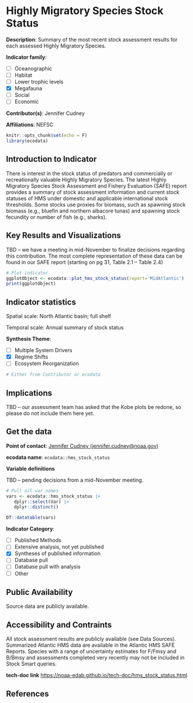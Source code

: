 # Highly Migratory Species Stock Status

**Description**: Summary of the most recent stock assessment results for each assessed Highly Migratory Species.

**Indicator family**: 

- [ ] Oceanographic
- [ ] Habitat
- [ ] Lower trophic levels
- [X] Megafauna
- [ ] Social
- [ ] Economic

**Contributor(s)**: Jennifer Cudney

**Affiliations**: NEFSC

```r
knitr::opts_chunk$set(echo = F)
library(ecodata)
```
## Introduction to Indicator
There is interest in the stock status of predators and commercially or recreationally valuable Highly Migratory Species. The latest Highly Migratory Species Stock Assessment and Fishery Evaluation (SAFE) report provides a summary of stock assessment information and current stock statuses of HMS under domestic and applicable international stock thresholds. Some stocks use proxies for biomass, such as spawning stock biomass (e.g., bluefin and northern albacore tunas) and spawning stock fecundity or number of fish (e.g., sharks).

## Key Results and Visualizations
TBD – we have a meeting in mid-November to finalize decisions regarding this contribution. The most complete representation of these data can be found in our SAFE report (starting on pg 31, Table 2.1 – Table 2.4)

```r
# Plot indicator
ggplotObject <- ecodata::plot_hms_stock_status(report='MidAtlantic')
print(ggplotObject)
```


## Indicator statistics 
Spatial scale: North Atlantic basin; full shelf

Temporal scale: Annual summary of stock status

**Synthesis Theme**:

- [ ] Multiple System Drivers
- [X] Regime Shifts
- [ ] Ecosystem Reorganization

```r
# Either from Contributor or ecodata
```

## Implications
TBD – our assessment team has asked that the Kobe plots be redone, so please do not include them here yet.

## Get the data

**Point of contact**: [Jennifer Cudney (jennifer.cudney@noaa.gov)](mailto:Jennifer Cudney (jennifer.cudney@noaa.gov)){.email}

**ecodata name**: `ecodata::hms_stock_status`

**Variable definitions**

TBD – pending decisions from a mid-November meeting.

```r
# Pull all var names
vars <- ecodata::hms_stock_status |>
   dplyr::select(Var) |>
   dplyr::distinct()

DT::datatable(vars)
```
**Indicator Category**:

- [ ] Published Methods
- [ ] Extensive analysis, not yet published
- [X] Syntheses of published information
- [ ] Database pull
- [ ] Database pull with analysis
- [ ] Other

## Public Availability

Source data are publicly available.

## Accessibility and Contraints

All stock assessment results are publicly available (see Data Sources). Summarized Atlantic HMS data are available in the Atlantic HMS SAFE Reports. Species with a range of uncertainty estimates for F/Fmsy and B/Bmsy and assessments completed very recently may not be included in Stock Smart queries.

**tech-doc link**
<https://noaa-edab.github.io/tech-doc/hms_stock_status.html>

## References

